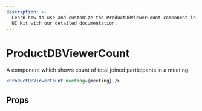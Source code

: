 ```yaml
---
description: >-
  Learn how to use and customize the ProductDBViewerCount component in ProductDB's React
  UI Kit with our detailed documentation.
---
```


# ProductDBViewerCount

A component which shows count of total joined participants in a meeting.

```jsx live
<ProductDBViewerCount meeting={meeting} />
```

## Props

<PropsTable of="productdb-viewer-count" />

<head>
  <title>React UI Kit ProductDBViewerCount</title>
</head>
